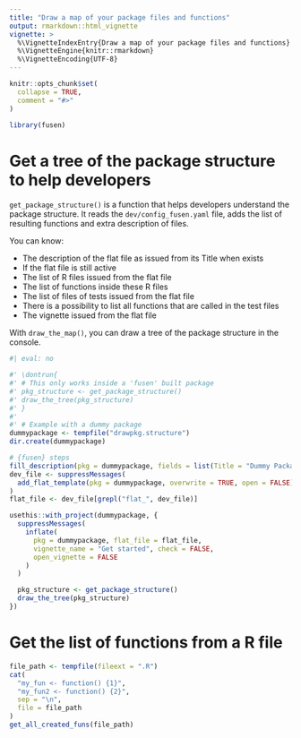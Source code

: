 ```yaml
---
title: "Draw a map of your package files and functions"
output: rmarkdown::html_vignette
vignette: >
  %\VignetteIndexEntry{Draw a map of your package files and functions}
  %\VignetteEngine{knitr::rmarkdown}
  %\VignetteEncoding{UTF-8}
---
```


```r
knitr::opts_chunk$set(
  collapse = TRUE,
  comment = "#>"
)
```

```r
library(fusen)
```

<!-- WARNING - This vignette is generated by {fusen} from dev/flat_get_package_structure.Rmd: do not edit by hand -->




# Get a tree of the package structure to help developers

`get_package_structure()` is a function that helps developers understand the package structure. It reads the `dev/config_fusen.yaml` file, adds the list of resulting functions and extra description of files.  

You can know:

- The description of the flat file as issued from its Title when exists
- If the flat file is still active
- The list of R files issued from the flat file
- The list of functions inside these R files
- The list of files of tests issued from the flat file
- There is a possibility to list all functions that are called in the test files
- The vignette issued from the flat file

With `draw_the_map()`, you can draw a tree of the package structure in the console.

```r
#| eval: no

#' \dontrun{
#' # This only works inside a 'fusen' built package
#' pkg_structure <- get_package_structure()
#' draw_the_tree(pkg_structure)
#' }
#'
#' # Example with a dummy package
dummypackage <- tempfile("drawpkg.structure")
dir.create(dummypackage)

# {fusen} steps
fill_description(pkg = dummypackage, fields = list(Title = "Dummy Package"))
dev_file <- suppressMessages(
  add_flat_template(pkg = dummypackage, overwrite = TRUE, open = FALSE)
)
flat_file <- dev_file[grepl("flat_", dev_file)]

usethis::with_project(dummypackage, {
  suppressMessages(
    inflate(
      pkg = dummypackage, flat_file = flat_file,
      vignette_name = "Get started", check = FALSE,
      open_vignette = FALSE
    )
  )

  pkg_structure <- get_package_structure()
  draw_the_tree(pkg_structure)
})
```



# Get the list of functions from a R file
    
  
```r
file_path <- tempfile(fileext = ".R")
cat(
  "my_fun <- function() {1}",
  "my_fun2 <- function() {2}",
  sep = "\n",
  file = file_path
)
get_all_created_funs(file_path)
```

  
  


